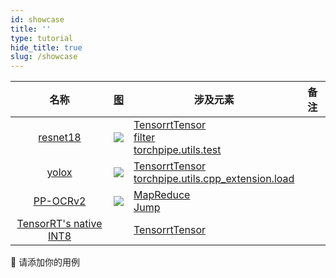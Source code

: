```yaml
---
id: showcase
title: ''
type: tutorial
hide_title: true
slug: /showcase
---
```





|           名称           | [图](../tools/vis.mdx)                 | 涉及元素                                                                                                  | 备注 |
|:------------------------:|----------------------------------------|-----------------------------------------------------------------------------------------------------------|------|
|        [resnet18]        | ![](../assets/resnet18_gpu_decode.svg) | [TensorrtTensor](../backend-reference/torch.mdx#tensorrttensor)<br />[filter]<br />[torchpipe.utils.test] |      |
|         [yolox]          | ![](../assets/yolox.svg)               | [TensorrtTensor](../backend-reference/torch.mdx#tensorrttensor)<br />[torchpipe.utils.cpp_extension.load] |      |
|        [PP-OCRv2]        | ![](../assets/ppocr.svg)               | [MapReduce](../Inter-node/graphtraversal.mdx#mapreduce)<br />[Jump]                                       |      |
| [TensorRT's native INT8] |                                        | [TensorrtTensor](../backend-reference/torch.mdx#tensorrttensor)                                           |      |

[resnet18]: https://github.com/torchpipe/torchpipe/tree/main/examples/resnet18
[yolox]: https://github.com/torchpipe/torchpipe/tree/main/examples/yolox
[PP-OCRv2]: https://github.com/torchpipe/torchpipe/tree/main/examples/ppocr
[TensorRT's native INT8]: https://github.com/torchpipe/torchpipe/tree/main/examples/int8

<!-- 通用链接： -->
[torchpipe.utils.cpp_extension.load]: ../python/compile.mdx
[filter]: ../Inter-node/filter.mdx
[torchpipe.utils.test]: ../python/test.mdx
[Jump]: ../Inter-node/graphtraversal.mdx#jump


🙏 请添加你的用例